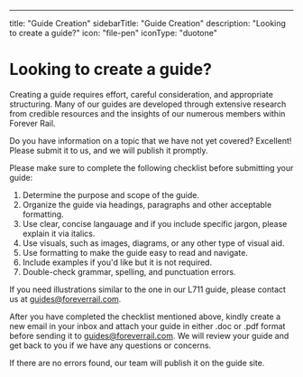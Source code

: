 ---
title: "Guide Creation"
sidebarTitle: "Guide Creation"
description: "Looking to create a guide?"
icon: "file-pen"
iconType: "duotone"

# Looking to create a guide?

Creating a guide requires effort, careful consideration, and appropriate structuring. Many of our guides are developed through extensive research from credible resources and the insights of our numerous members within Forever Rail. 

Do you have information on a topic that we have not yet covered? Excellent! Please submit it to us, and we will publish it promptly.

Please make sure to complete the following checklist before submitting your guide:

1. Determine the purpose and scope of the guide.
2. Organize the guide via headings, paragraphs and other acceptable formatting.
3. Use clear, concise langauage and if you include specific jargon, please explain it via italics.
4. Use visuals, such as images, diagrams, or any other type of visual aid.
5. Use formatting to make the guide easy to read and navigate. 
6. Include examples if you'd like but it is not required.
7. Double-check grammar, spelling, and punctuation errors.

<Tip>If you need illustrations similar to the one in our L711 guide, please contact us at guides@foreverrail.com.</Tip>

After you have completed the checklist mentioned above, kindly create a new email in your inbox and attach your guide in either .doc or .pdf format before sending it to guides@foreverrail.com. 
We will review your guide and get back to you if we have any questions or concerns. 

<Check>If there are no errors found, our team will publish it on the guide site.</Check>